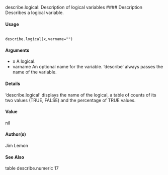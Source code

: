 describe.logical: Description of logical variables
#### Description
Describes a logical variable.

#### Usage
<pre><code>
describe.logical(x,varname="")
</code></pre>

#### Arguments 
* x A logical.
* varname An optional name for the variable. ‘describe’ always passes the name of the variable.

#### Details
‘describe.logical’ displays the name of the logical, a table of counts of its two values (TRUE,
FALSE) and the percentage of TRUE values.

#### Value
nil

#### Author(s)
Jim Lemon

#### See Also
table
describe.numeric 17
